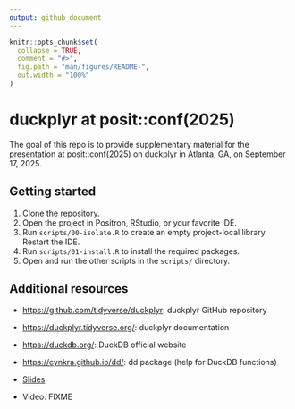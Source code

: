 ```yaml
---
output: github_document
---
```


<!-- README.md is generated from README.Rmd. Please edit that file -->

```r
knitr::opts_chunk$set(
  collapse = TRUE,
  comment = "#>",
  fig.path = "man/figures/README-",
  out.width = "100%"
)
```

# duckplyr at posit::conf(2025)

<!-- badges: start -->
<!-- badges: end -->

The goal of this repo is to provide supplementary material for the presentation at posit::conf(2025) on duckplyr in Atlanta, GA, on September 17, 2025.

## Getting started

1. Clone the repository.
2. Open the project in Positron, RStudio, or your favorite IDE.
3. Run `scripts/00-isolate.R` to create an empty project-local library. Restart the IDE.
4. Run `scripts/01-install.R` to install the required packages.
5. Open and run the other scripts in the `scripts/` directory.

## Additional resources

- <https://github.com/tidyverse/duckplyr>: duckplyr GitHub repository

- <https://duckplyr.tidyverse.org/>: duckplyr documentation

- <https://duckdb.org/>: DuckDB official website

- <https://cynkra.github.io/dd/>: dd package (help for DuckDB functions)

- [Slides](./slides.pdf)

- Video: FIXME
